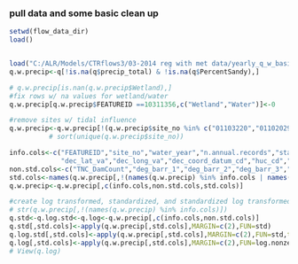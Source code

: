### pull data and some basic clean up
```r

setwd(flow_data_dir)
load()


load("C:/ALR/Models/CTRflows3/03-2014 reg with met data/yearly_q_w_basin_and_met.Rdata")
q.w.precip<-q[!is.na(q$precip_total) & !is.na(q$PercentSandy),]

# q.w.precip[is.nan(q.w.precip$Wetland),]
#fix rows w/ na values for wetland/water
q.w.precip[q.w.precip$FEATUREID ==10311356,c("Wetland","Water")]<-0

#remove sites w/ tidal influence
q.w.precip<-q.w.precip[!(q.w.precip$site_no %in% c("01103220","01102029")),]
          # sort(unique(q.w.precip$site_no))

info.cols<-c("FEATUREID","site_no","water_year","n.annual.records","station_nm","huc4",
             "dec_lat_va","dec_long_va","dec_coord_datum_cd","huc_cd","met_filename","precip_months_count") #,"site.index")
non.std.cols<-c("TNC_DamCount","deg_barr_1","deg_barr_2","deg_barr_3","deg_barr_4","deg_barr_6","deg_barr_7" )
std.cols<-names(q.w.precip[,!(names(q.w.precip) %in% info.cols | names(q.w.precip) %in% non.std.cols)])
q.w.precip<-q.w.precip[,c(info.cols,non.std.cols,std.cols)]

#create log transformed, standardized, and standardized log transformed data sets
# str(q.w.precip[,!(names(q.w.precip) %in% info.cols)])
q.std<-q.log.std<-q.log<-q.w.precip[,c(info.cols,non.std.cols)]
q.std[,std.cols]<-apply(q.w.precip[,std.cols],MARGIN=c(2),FUN=std)
q.log.std[,std.cols]<-apply(q.w.precip[,std.cols],MARGIN=c(2),FUN=std,trans=log.nonzero)
q.log[,std.cols]<-apply(q.w.precip[,std.cols],MARGIN=c(2),FUN=log.nonzero)
# View(q.log)

```